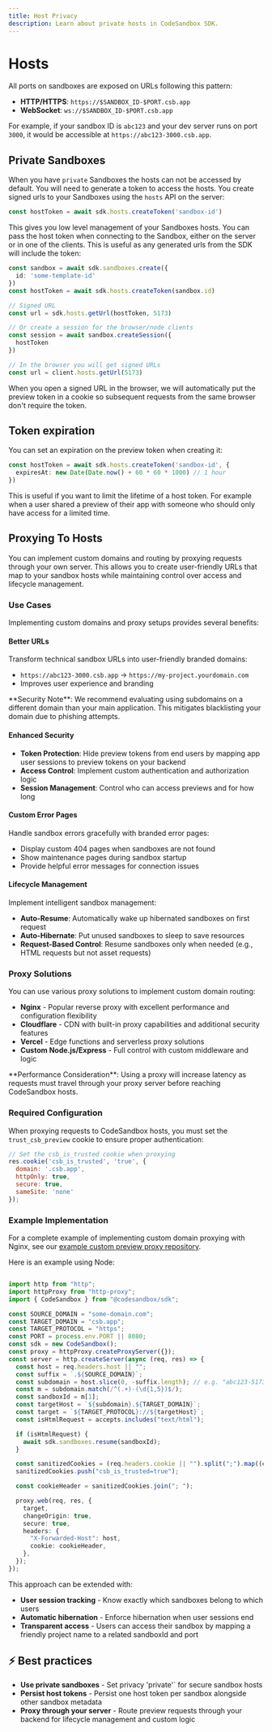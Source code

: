 ```yaml
---
title: Host Privacy 
description: Learn about private hosts in CodeSandbox SDK.
---
```



# Hosts

All ports on sandboxes are exposed on URLs following this pattern:

- **HTTP/HTTPS**: `https://$SANDBOX_ID-$PORT.csb.app`
- **WebSocket**: `ws://$SANDBOX_ID-$PORT.csb.app`

For example, if your sandbox ID is `abc123` and your dev server runs on port `3000`, it would be accessible at `https://abc123-3000.csb.app`.

## Private Sandboxes

When you have `private` Sandboxes the hosts can not be accessed by default. You will need to generate a token to access the hosts. You create signed urls to your Sandboxes using the `hosts` API on the server:

```ts
const hostToken = await sdk.hosts.createToken('sandbox-id')
```

This gives you low level management of your Sandboxes hosts. You can pass the host token when connecting to the Sandbox, either on the server or in one of the clients. This is useful as any generated urls from the SDK will include the token:

```ts
const sandbox = await sdk.sandboxes.create({
  id: 'some-template-id'
})
const hostToken = await sdk.hosts.createToken(sandbox.id)

// Signed URL
const url = sdk.hosts.getUrl(hostToken, 5173)

// Or create a session for the browser/node clients
const session = await sandbox.createSession({
  hostToken
})

// In the browser you will get signed URLs
const url = client.hosts.getUrl(5173)
```

<Callout>
When you open a signed URL in the browser, we will automatically put the preview token in a
cookie so subsequent requests from the same browser don't require the token.
</Callout>

## Token expiration

You can set an expiration on the preview token when creating it:

```ts
const hostToken = await sdk.hosts.createToken('sandbox-id', {
  expiresAt: new Date(Date.now() + 60 * 60 * 1000) // 1 hour
})
```

This is useful if you want to limit the lifetime of a host token. For example when a user shared a preview of their app with someone who should only have access for a limited time.

## Proxying To Hosts

You can implement custom domains and routing by proxying requests through your own server. This allows you to create user-friendly URLs that map to your sandbox hosts while maintaining control over access and lifecycle management.

### Use Cases

Implementing custom domains and proxy setups provides several benefits:

#### Better URLs

Transform technical sandbox URLs into user-friendly branded domains:

- `https://abc123-3000.csb.app` → `https://my-project.yourdomain.com`
- Improves user experience and branding

<Callout type="warning">
**Security Note**: We recommend evaluating using subdomains on a different domain than your main application. This mitigates blacklisting your domain due to phishing attempts.
</Callout>

#### Enhanced Security

- **Token Protection**: Hide preview tokens from end users by mapping app user sessions to preview tokens on your backend
- **Access Control**: Implement custom authentication and authorization logic
- **Session Management**: Control who can access previews and for how long

#### Custom Error Pages

Handle sandbox errors gracefully with branded error pages:

- Display custom 404 pages when sandboxes are not found
- Show maintenance pages during sandbox startup
- Provide helpful error messages for connection issues

#### Lifecycle Management

Implement intelligent sandbox management:

- **Auto-Resume**: Automatically wake up hibernated sandboxes on first request
- **Auto-Hibernate**: Put unused sandboxes to sleep to save resources
- **Request-Based Control**: Resume sandboxes only when needed (e.g., HTML requests but not asset requests)

### Proxy Solutions

You can use various proxy solutions to implement custom domain routing:

- **Nginx** - Popular reverse proxy with excellent performance and configuration flexibility
- **Cloudflare** - CDN with built-in proxy capabilities and additional security features
- **Vercel** - Edge functions and serverless proxy solutions
- **Custom Node.js/Express** - Full control with custom middleware and logic

<Callout type="warning">
**Performance Consideration**: Using a proxy will increase latency as requests must travel through your proxy server before reaching CodeSandbox hosts.
</Callout>

### Required Configuration

When proxying requests to CodeSandbox hosts, you must set the `trust_csb_preview` cookie to ensure proper authentication:

```js
// Set the csb_is_trusted cookie when proxying
res.cookie('csb_is_trusted', 'true', {
  domain: '.csb.app',
  httpOnly: true,
  secure: true,
  sameSite: 'none'
});
```

### Example Implementation

For a complete example of implementing custom domain proxying with Nginx, see our [example custom preview proxy repository](https://github.com/codesandbox/example-custom-preview-proxy).

Here is an example using Node:

```ts

import http from "http";
import httpProxy from "http-proxy";
import { CodeSandbox } from "@codesandbox/sdk";

const SOURCE_DOMAIN = "some-domain.com";
const TARGET_DOMAIN = "csb.app";
const TARGET_PROTOCOL = "https";
const PORT = process.env.PORT || 8080;
const sdk = new CodeSandbox();
const proxy = httpProxy.createProxyServer({});
const server = http.createServer(async (req, res) => {
  const host = req.headers.host || "";
  const suffix = `.${SOURCE_DOMAIN}`;
  const subdomain = host.slice(0, -suffix.length); // e.g. "abc123-5173"
  const m = subdomain.match(/^(.+)-(\d{1,5})$/);
  const sandboxId = m[1];
  const targetHost = `${subdomain}.${TARGET_DOMAIN}`;
  const target = `${TARGET_PROTOCOL}://${targetHost}`;
  const isHtmlRequest = accepts.includes("text/html");

  if (isHtmlRequest) {
    await sdk.sandboxes.resume(sandboxId);
  }

  const sanitizedCookies = (req.headers.cookie || "").split(";").map((c) => c.trim())
  sanitizedCookies.push("csb_is_trusted=true");

  const cookieHeader = sanitizedCookies.join("; ");

  proxy.web(req, res, {
    target,
    changeOrigin: true,
    secure: true,
    headers: {
      "X-Forwarded-Host": host,
      cookie: cookieHeader,
    },
  });
});
```

This approach can be extended with:

- **User session tracking** - Know exactly which sandboxes belong to which users
- **Automatic hibernation** - Enforce hibernation when user sessions end
- **Transparent access** - Users can access their sandbox by mapping a friendly project name to a related sandboxId and port

## ⚡ Best practices

- **Use private sandboxes** - Set privacy 'private'` for secure sandbox hosts
- **Persist host tokens** - Persist one host token per sandbox alongside other sandbox metadata
- **Proxy through your server** - Route preview requests through your backend for lifecycle management and custom logic

